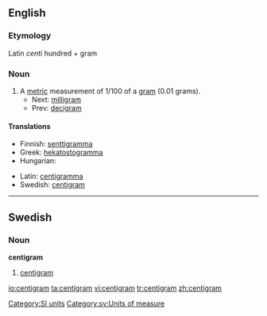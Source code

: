 ==English==

===Etymology===
Latin ''centi'' hundred + gram

===Noun===
{{en-noun}}

# A [[metric]] measurement of 1/100 of a [[gram]] (0.01 grams).
#* Next: [[milligram]]
#* Prev: [[decigram]]

====Translations====
{{trans-top|a metric measurement of 1/100 of a gram}}
*Finnish: [[senttigramma]]
* Greek: [[hekatostogramma]]
* Hungarian: {{t|hu|centigramm}}
{{trans-mid}}
* Latin: [[centigramma]]
* Swedish: [[#Swedish|centigram]] {{n}}
{{trans-bottom}}

[[Category:SI units]]

----

==Swedish==

===Noun===
{{sv-noun-irreg-n|2=centigrammet|3=centigram|4=centigrammen}}
'''centigram''' {{n}}

# [[#English|centigram]]

[[Category:sv:Units of measure]]

[[io:centigram]]
[[ta:centigram]]
[[vi:centigram]]
[[tr:centigram]]
[[zh:centigram]]